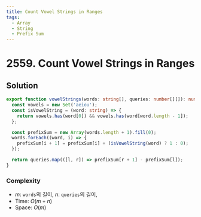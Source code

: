 ```yaml
---
title: Count Vowel Strings in Ranges
tags:
  - Array
  - String
  - Prefix Sum
---
```


# 2559. Count Vowel Strings in Ranges

<Badges>
  <LevelBadge level="medium" />
  <TopicBadge name="Array" slug="array" />
  <TopicBadge name="String" slug="string" />
  <TopicBadge name="Prefix Sum" slug="prefix-sum" />
</Badges>

## Solution

```typescript filename="solution.ts" copy
export function vowelStrings(words: string[], queries: number[][]): number[] {
  const vowels = new Set('aeiou');
  const isVowelString = (word: string) => {
    return vowels.has(word[0]) && vowels.has(word[word.length - 1]);
  };

  const prefixSum = new Array(words.length + 1).fill(0);
  words.forEach((word, i) => {
    prefixSum[i + 1] = prefixSum[i] + (isVowelString(word) ? 1 : 0);
  });

  return queries.map(([l, r]) => prefixSum[r + 1] - prefixSum[l]);
}
```

### Complexity

- $m$: `words`의 길이, $n$: `queries`의 길이,
- Time: $O(m + n)$
- Space: $O(m)$

<ProblemLink
  codingSite="leetcode"
  href="https://leetcode.com/problems/count-vowel-strings-in-ranges"
  title="Count Vowel Strings in Ranges"
/>
